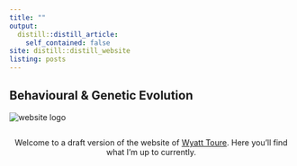 ```yaml
---
title: ""  
output:
  distill::distill_article:
    self_contained: false
site: distill::distill_website
listing: posts
---
```


<style>
  .index-photo{
  max-width: 100%;
}
</style>


<div class='index-title' style="">
# Behavioural & Genetic Evolution
</div>

<div class="container">
<div class="row">
<img src="images/index-logo.png" alt="website logo" class = "index-photo">
</div>
</div>

<span style="display:inline-block; width: max-width;"></span>

<div class="container">
<div class="row">
<p style="text-align:center">Welcome to a draft version of the website of [Wyatt Toure](about.html). Here you'll find what I'm up to currently.</p>
</div>
</div>